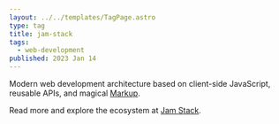 ```yaml
---
layout: ../../templates/TagPage.astro
type: tag
title: jam-stack
tags:
  - web-development
published: 2023 Jan 14
---
```


Modern web development architecture based on client-side JavaScript, reusable APIs, and magical [Markup](/tags/markdown).

Read more and explore the ecosystem at [Jam Stack](https://jamstack.org/).
